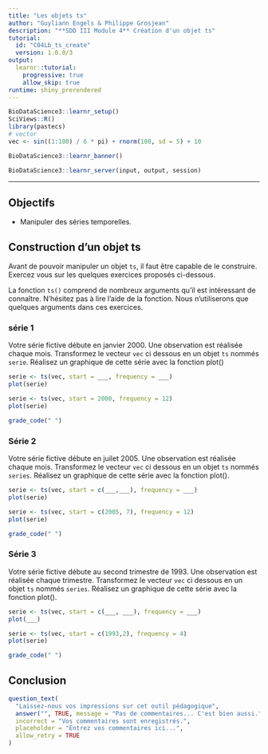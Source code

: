 ```yaml
---
title: "Les objets ts"
author: "Guyliann Engels & Philippe Grosjean"
description: "**SDD III Module 4** Création d'un objet ts"
tutorial:
  id: "C04Lb_ts_create"
  version: 1.0.0/3
output:
  learnr::tutorial:
    progressive: true
    allow_skip: true
runtime: shiny_prerendered
---
```


```r
BioDataScience3::learnr_setup()
SciViews::R()
library(pastecs)
# vector
vec <- sin((1:100) / 6 * pi) + rnorm(100, sd = 5) + 10
```

```r
BioDataScience3::learnr_banner()
```

```r
BioDataScience3::learnr_server(input, output, session)
```

----

## Objectifs

- Manipuler des séries temporelles.


## Construction d'un objet ts

Avant de pouvoir manipuler un objet `ts`, il faut être capable de le construire. Exercez vous sur les quelques exercices proposés ci-dessous.

La fonction `ts()` comprend de nombreux arguments qu'il est intéressant de connaître. N'hésitez pas à lire l'aide de la fonction. Nous n'utiliserons que quelques arguments dans ces exercices.

### série 1

Votre série fictive débute en janvier 2000. Une observation est réalisée chaque mois. Transformez le vecteur `vec` ci dessous en un objet `ts` nommés `serie`. Réalisez un graphique de cette série avec la fonction plot()

```r
serie <- ts(vec, start = ___, frequency = ___)
plot(serie)
```

```r
serie <- ts(vec, start = 2000, frequency = 12)
plot(serie)
```

```r
grade_code(" ")
```

### Série 2

Votre série fictive débute en juilet 2005. Une observation est réalisée chaque mois. Transformez le vecteur `vec` ci dessous en un objet `ts` nommés `series`. Réalisez un graphique de cette série avec la fonction plot().

```r
serie <- ts(vec, start = c(___,___), frequency = ___)
plot(serie)
```

```r
serie <- ts(vec, start = c(2005, 7), frequency = 12)
plot(serie)
```

```r
grade_code(" ")
```


### Série 3

Votre série fictive débute au second trimestre de 1993. Une observation est réalisée chaque trimestre. Transformez le vecteur `vec` ci dessous en un objet `ts` nommés `series`. Réalisez un graphique de cette série avec la fonction plot().

```r
serie <- ts(vec, start = c(___, ___), frequency = ___)
plot(___)
```

```r
serie <- ts(vec, start = c(1993,2), frequency = 4)
plot(serie)
```

```r
grade_code(" ")
```

## Conclusion

```r
question_text(
  "Laissez-nous vos impressions sur cet outil pédagogique",
  answer("", TRUE, message = "Pas de commentaires... C'est bien aussi."),
  incorrect = "Vos commentaires sont enregistrés.",
  placeholder = "Entrez vos commentaires ici...",
  allow_retry = TRUE
)
```
